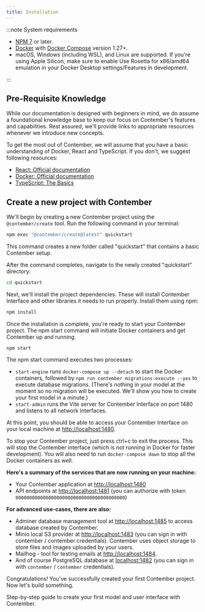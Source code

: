 ```yaml
---
title: Installation
---
```



:::note System requirements

- [NPM 7](https://docs.npmjs.com/downloading-and-installing-node-js-and-npm) or later.
- [Docker](https://docs.docker.com/install/) with [Docker Compose](https://docs.docker.com/compose/install/) version 1.27+.
- macOS, Windows (including WSL), and Linux are supported. If you're using Apple Silicon, make sure to enable Use Rosetta for x86/amd64 emulation in your Docker Desktop settings/Features in development.

:::

## Pre-Requisite Knowledge

While our documentation is designed with beginners in mind, we do assume a foundational knowledge base to keep our focus on Contember's features and capabilities. Rest assured, we'll provide links to appropriate resources whenever we introduce new concepts.

To get the most out of Contember, we will assume that you have a basic understanding of Docker, React and TypeScript. If you don't, we suggest following resources:

- [React: Official documentation](https://react.dev/learn)
- [Docker: Official documentation](https://docs.docker.com/get-started/)
- [TypeScript: The Basics](https://www.typescriptlang.org/docs/handbook/2/basic-types.html)

## Create a new project with Contember

We'll begin by creating a new Contember project using the `@contember/create` tool. Run the following command in your terminal:

```bash
npm exec "@contember/create@latest" quickstart
```

This command creates a new folder called "quickstart" that contains a basic Contember setup.

After the command completes, navigate to the newly created "quickstart" directory:

```bash
cd quickstart
```

Next, we'll install the project dependencies. These will install Contember Interface and other libraries it needs to run properly. Install them using npm:

```bash
npm install
```

Once the installation is complete, you're ready to start your Contember project. The npm start command will initiate Docker containers and get Contember up and running.

```
npm start
```

The npm start command executes two processes:

- `start-engine` runs `docker-compose up --detach` to start the Docker containers, followed by `npm run contember migrations:execute --yes` to execute database migrations. <span class="smallNote">(There's nothing in your model at the moment so no migration will be executed. We'll show you how to create your first model in a minute.)</span>
- `start-admin` runs the Vite server for Contember Interface on port 1480 and listens to all network interfaces.

At this point, you should be able to access your Contember Interface on your local machine at [http://localhost:1480](http://localhost:1480).

To stop your Contember project, just press ctrl+c to exit the process. This will stop the Contember interface (which is not running in Docker for faster development). You will also need to run `docker-compose down` to stop all the Docker containers as well.

**Here's a summary of the services that are now running on your machine:**

- Your Contember application at [http://localhost:1480](http://localhost:1480)
- API endpoints at [http://localhost:1481](http://localhost:1481) (you can authorize with token `0000000000000000000000000000000000000000`)

**For advanced use-cases, there are also:**

- Adminer database management tool at [http://localhost:1485](http://localhost:1485) to access database created by Contember.
- Minio local S3 provider at [http://localhost:1483](http://localhost:1483) (you can sign in with contember / contember credentials). Contember uses object storage to store files and images uploaded by your users.
- Mailhog - tool for testing emails at [http://localhost:1484](http://localhost:1484).
- And of course PostgreSQL database at [localhost:1482](localhost:1482) (you can sign in with `contember` / `contember` credentials).

Congratulations! You've successfully created your first Contember project. Now let's build something.

<DocsCards>
  <DocsCard header="Build your first project with Contember" href="/intro/quickstart">
    <p>Step-by-step guide to create your first model and user interface with Contember.</p>
  </DocsCard>
</DocsCards>
